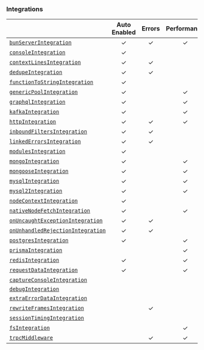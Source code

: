 ### Integrations

|                                                           | **Auto Enabled** | **Errors** | **Performance** | **Additional Context** |
| --------------------------------------------------------- | :--------------: | :--------: | :-------------: | :--------------------: |
| [`bunServerIntegration`](./bunserver)                     |        ✓         |     ✓      |        ✓        |                        |
| [`consoleIntegration`](./console)                         |        ✓         |            |                 |           ✓            |
| [`contextLinesIntegration`](./contextlines)               |        ✓         |     ✓      |                 |                        |
| [`dedupeIntegration`](./dedupe)                           |        ✓         |     ✓      |                 |                        |
| [`functionToStringIntegration`](./functiontostring)       |        ✓         |            |                 |                        |
| [`genericPoolIntegration`](./genericpool)                 |        ✓         |            |        ✓        |                        |
| [`graphqlIntegration`](./graphql)                         |        ✓         |            |        ✓        |                        |
| [`kafkaIntegration`](./kafka)                             |        ✓         |            |        ✓        |                        |
| [`httpIntegration`](./http)                               |        ✓         |     ✓      |        ✓        |           ✓            |
| [`inboundFiltersIntegration`](./inboundfilters)           |        ✓         |     ✓      |                 |                        |
| [`linkedErrorsIntegration`](./linkederrors)               |        ✓         |     ✓      |                 |                        |
| [`modulesIntegration`](./modules)                         |        ✓         |            |                 |           ✓            |
| [`mongoIntegration`](./mongo)                             |        ✓         |            |        ✓        |                        |
| [`mongooseIntegration`](./mongoose)                       |        ✓         |            |        ✓        |                        |
| [`mysqlIntegration`](./mysql)                             |        ✓         |            |        ✓        |                        |
| [`mysql2Integration`](./mysql2)                           |        ✓         |            |        ✓        |                        |
| [`nodeContextIntegration`](./nodecontext)                 |        ✓         |            |                 |           ✓            |
| [`nativeNodeFetchIntegration`](./nodefetch)               |        ✓         |            |        ✓        |           ✓            |
| [`onUncaughtExceptionIntegration`](./onuncaughtexception) |        ✓         |     ✓      |                 |                        |
| [`onUnhandledRejectionIntegration`](./unhandledrejection) |        ✓         |     ✓      |                 |                        |
| [`postgresIntegration`](./postgres)                       |        ✓         |            |        ✓        |                        |
| [`prismaIntegration`](./prisma)                           |                  |            |        ✓        |                        |
| [`redisIntegration`](./redis)                             |        ✓         |            |        ✓        |                        |
| [`requestDataIntegration`](./requestdata)                 |        ✓         |            |        ✓        |                        |
| [`captureConsoleIntegration`](./captureconsole)           |                  |            |                 |           ✓            |
| [`debugIntegration`](./debug)                             |                  |            |                 |                        |
| [`extraErrorDataIntegration`](./extraerrordata)           |                  |            |                 |           ✓            |
| [`rewriteFramesIntegration`](./rewriteframes)             |                  |     ✓      |                 |                        |
| [`sessionTimingIntegration`](./sessiontiming)             |                  |            |                 |           ✓            |
| [`fsIntegration`](./fs)                                   |                  |            |        ✓        |                        |
| [`trpcMiddleware`](./trpc)                                |                  |     ✓      |        ✓        |           ✓            |
